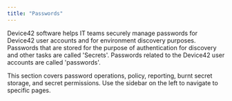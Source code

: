 ```yaml
---
title: "Passwords"
---
```


Device42 software helps IT teams securely manage passwords for Device42 user accounts and for environment discovery purposes. Passwords that are stored for the purpose of authentication for discovery and other tasks are called 'Secrets'. Passwords related to the Device42 user accounts are called 'passwords'.

This section covers password operations, policy, reporting, burnt secret storage, and secret permissions. Use the sidebar on the left to navigate to specific pages. 

